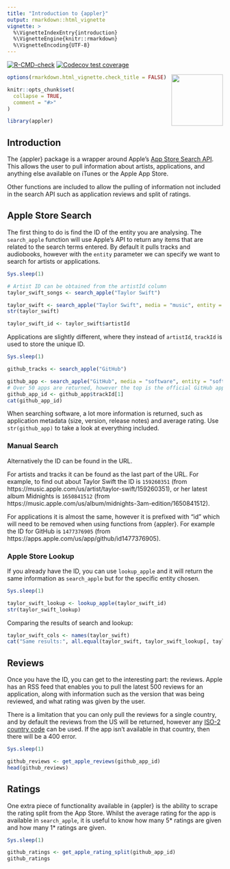 ```yaml
---
title: "Introduction to {appler}"
output: rmarkdown::html_vignette
vignette: >
  %\VignetteIndexEntry{introduction}
  %\VignetteEngine{knitr::rmarkdown}
  %\VignetteEncoding{UTF-8}
---
```


<!-- badges: start -->
[![R-CMD-check](https://github.com/ashbaldry/appler/actions/workflows/R-CMD-check.yaml/badge.svg)](https://github.com/ashbaldry/appler/actions/workflows/R-CMD-check.yaml)
[![Codecov test coverage](https://codecov.io/gh/ashbaldry/appler/branch/main/graph/badge.svg)](https://app.codecov.io/gh/ashbaldry/appler?branch=main)
<!-- badges: end -->

<img src="../man/figures/appler.png" width="120" align="right"/>

```r
options(rmarkdown.html_vignette.check_title = FALSE)

knitr::opts_chunk$set(
  collapse = TRUE,
  comment = "#>"
)

library(appler)
```

## Introduction

The {appler} package is a wrapper around Apple's [App Store Search API](https://performance-partners.apple.com/search-api). This allows the user to pull information about artists, applications, and anything else available on iTunes or the Apple App Store.

Other functions are included to allow the pulling of information not included in the search API such as application reviews and split of ratings.

## Apple Store Search

The first thing to do is find the ID of the entity you are analysing. The `search_apple` function will use Apple's API to return any items that are related to the search terms entered. By default it pulls tracks and audiobooks, however with the `entity` parameter we can specify we want to search for artists or applications.

```r
Sys.sleep(1)
```

```r
# Artist ID can be obtained from the artistId column
taylor_swift_songs <- search_apple("Taylor Swift")

taylor_swift <- search_apple("Taylor Swift", media = "music", entity = "musicArtist")
str(taylor_swift)

taylor_swift_id <- taylor_swift$artistId
```

Applications are slightly different, where they instead of `artistId`, `trackId` is used to store the unique ID.

```r
Sys.sleep(1)
```

```r
github_tracks <- search_apple("GitHub")

github_app <- search_apple("GitHub", media = "software", entity = "software")
# Over 50 apps are returned, however the top is the official GitHub app
github_app_id <- github_app$trackId[1]
cat(github_app_id)
```

When searching software, a lot more information is returned, such as application metadata (size, version, release notes) and average rating. Use `str(github_app)` to take a look at everything included.

### Manual Search

Alternatively the ID can be found in the URL. 

For artists and tracks it can be found as the last part of the URL. For example, to find out about Taylor Swift the ID is `159260351` (from https://music.apple.com/us/artist/taylor-swift/159260351), or her latest album Midnights is `1650841512` (from https://music.apple.com/us/album/midnights-3am-edition/1650841512).

For applications it is almost the same, however it is prefixed with "id" which will need to be removed when using functions from {appler}. For example the ID for GitHub is `1477376905` (from https://apps.apple.com/us/app/github/id1477376905).

### Apple Store Lookup

If you already have the ID, you can use `lookup_apple` and it will return the same information as `search_apple` but for the specific entity chosen.

```r
Sys.sleep(1)
```

```r
taylor_swift_lookup <- lookup_apple(taylor_swift_id)
str(taylor_swift_lookup)
```

Comparing the results of search and lookup:

```r
taylor_swift_cols <- names(taylor_swift)
cat("Same results:", all.equal(taylor_swift, taylor_swift_lookup[, taylor_swift_cols]), "\n")
```

## Reviews

Once you have the ID, you can get to the interesting part: the reviews. Apple has an RSS feed that enables you to pull the latest 500 reviews for an application, along with information such as the version that was being reviewed, and what rating was given by the user.

There is a limitation that you can only pull the reviews for a single country, and by default the reviews from the US will be returned, however any [ISO-2 country code](https://en.wikipedia.org/wiki/ISO_3166-1_alpha-2) can be used. If the app isn't available in that country, then there will be a 400 error.

```r
Sys.sleep(1)
```

```r
github_reviews <- get_apple_reviews(github_app_id)
head(github_reviews)
```

## Ratings

One extra piece of functionality available in {appler} is the ability to scrape the rating split from
the App Store. Whilst the average rating for the app is available in `search_apple`, it is useful to know how many 5* ratings are given and how many 1* ratings are given.

```r
Sys.sleep(1)
```

```r
github_ratings <- get_apple_rating_split(github_app_id)
github_ratings
```
